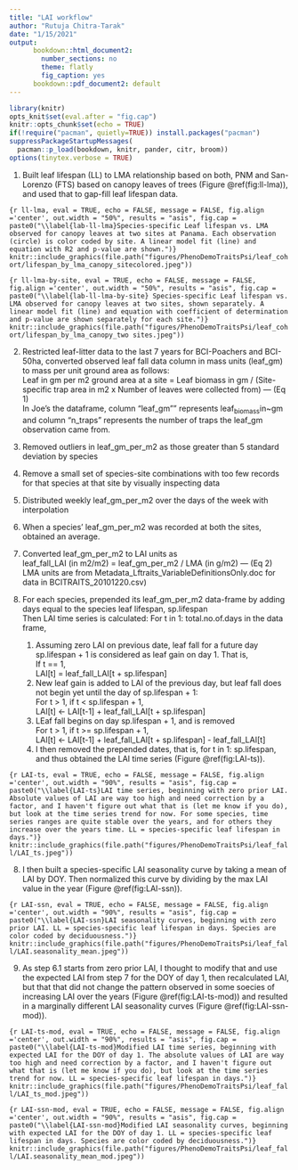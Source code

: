 ```yaml
---
title: "LAI workflow"
author: "Rutuja Chitra-Tarak"
date: "1/15/2021"
output:
      bookdown::html_document2:
        number_sections: no
        theme: flatly
        fig_caption: yes
      bookdown::pdf_document2: default
---
```

```r
library(knitr)
opts_knit$set(eval.after = "fig.cap")
knitr::opts_chunk$set(echo = TRUE)
if(!require("pacman", quietly=TRUE)) install.packages("pacman")
suppressPackageStartupMessages(
  pacman::p_load(bookdown, knitr, pander, citr, broom))
options(tinytex.verbose = TRUE)
```

1. Built leaf lifespan (LL) to LMA relationship based on both, PNM and San-Lorenzo (FTS) based on canopy leaves of trees (Figure \@ref(fig:ll-lma)), and used that to gap-fill leaf lifespan data. 

```{r ll-lma, eval = TRUE, echo = FALSE, message = FALSE, fig.align ='center', out.width = "50%", results = "asis", fig.cap = paste0("\\label{lab-ll-lma}Species-specific Leaf lifespan vs. LMA observed for canopy leaves at two sites at Panama. Each observation (circle) is color coded by site. A linear model fit (line) and equation with R2 and p-value are shown.")}
knitr::include_graphics(file.path("figures/PhenoDemoTraitsPsi/leaf_cohort/lifespan_by_lma_canopy_sitecolored.jpeg"))
```

```{r ll-lma-by-site, eval = TRUE, echo = FALSE, message = FALSE, fig.align ='center', out.width = "50%", results = "asis", fig.cap = paste0("\\label{lab-ll-lma-by-site} Species-specific Leaf lifespan vs. LMA observed for canopy leaves at two sites, shown separately. A linear model fit (line) and equation with coefficient of determination and p-value are shown separately for each site.")}
knitr::include_graphics(file.path("figures/PhenoDemoTraitsPsi/leaf_cohort/lifespan_by_lma_canopy_two sites.jpeg"))
```

2. Restricted leaf-litter data to the last 7 years for BCI-Poachers and BCI-50ha, converted observed leaf fall data column in mass units (leaf_gm) to mass per unit ground area as follows:  
    Leaf in gm per m2 ground area at a site = Leaf biomass in gm / (Site-specific trap area in m2  x Number of leaves were collected from) --- (Eq 1)  
    In Joe's the dataframe, column "leaf_gm"" represents leaf~biomass~in~gm and column "n_traps" represents the number of traps the leaf_gm observation came from.  

3. Removed outliers in leaf_gm_per_m2 as those greater than 5 standard deviation by species  

4. Remove a small set of species-site combinations with too few records for that species at that site by visually inspecting data

4. Distributed weekly leaf_gm_per_m2 over the days of the week with interpolation

5. When a species' leaf_gm_per_m2 was recorded at both the sites, obtained an average.

6. Converted leaf_gm_per_m2 to LAI units as   
    leaf_fall_LAI (in m2/m2) = leaf_gm_per_m2 / LMA (in g/m2) --- (Eq 2)  
    LMA units are from Metadata_Lftraits_VariableDefinitionsOnly.doc for data in BCITRAITS_20101220.csv)

7. For each species, prepended its leaf_gm_per_m2 data-frame by adding days equal to the species leaf lifespan, sp.lifespan  
    Then LAI time series is calculated: For t in 1: total.no.of.days in the data frame,   
    1. Assuming zero LAI on previous date, leaf fall for a future day sp.lifespan + 1 is considered as leaf gain on day 1. That is,    
    If t == 1,  
    LAI[t] = leaf_fall_LAI[t + sp.lifespan]  
    1. New leaf gain is added to LAI of the previous day, but leaf fall does not begin yet until the day of sp.lifespan + 1:  
    For t > 1, if t < sp.lifespan + 1,   
    LAI[t] <- LAI[t-1] + leaf_fall_LAI[t + sp.lifespan]  
    1. LEaf fall begins on day sp.lifespan + 1, and is removed  
    For t > 1, if t >= sp.lifespan + 1,  
    LAI[t] <- LAI[t-1] + leaf_fall_LAI[t + sp.lifespan] - leaf_fall_LAI[t]  
    1. I then removed the prepended dates, that is, for t in 1: sp.lifespan, and thus obtained the LAI time series (Figure \@ref(fig:LAI-ts)).

```{r LAI-ts, eval = TRUE, echo = FALSE, message = FALSE, fig.align ='center', out.width = "90%", results = "asis", fig.cap = paste0("\\label{LAI-ts}LAI time series, beginning with zero prior LAI. Absolute values of LAI are way too high and need correction by a factor, and I haven't figure out what that is (let me know if you do), but look at the time series trend for now. For some species, time series ranges are quite stable over the years, and for others they increase over the years time. LL = species-specific leaf lifespan in days.")}
knitr::include_graphics(file.path("figures/PhenoDemoTraitsPsi/leaf_fall/LAI_ts.jpeg"))
```

8. I then built a species-specific LAI seasonality curve by taking a mean of LAI by DOY. Then normalized this curve by dividing by the max LAI value in the year (Figure \@ref(fig:LAI-ssn)).

```{r LAI-ssn, eval = TRUE, echo = FALSE, message = FALSE, fig.align ='center', out.width = "90%", results = "asis", fig.cap = paste0("\\label{LAI-ssn}LAI seasonality curves, beginning with zero prior LAI. LL = species-specific leaf lifespan in days. Species are color coded by deciduousness.")}
knitr::include_graphics(file.path("figures/PhenoDemoTraitsPsi/leaf_fall/LAI.seasonality_mean.jpeg"))
```

9. As step 6.1 starts from zero prior LAI, I thought to modify that and use the expected LAI from step 7 for the DOY of day 1, then recalculated LAI, but that that did not change the pattern observed in some soecies of increasing LAI over the years (Figure \@ref(fig:LAI-ts-mod)) and resulted in a marginally different LAI seasonality curves (Figure \@ref(fig:LAI-ssn-mod)).

```{r LAI-ts-mod, eval = TRUE, echo = FALSE, message = FALSE, fig.align ='center', out.width = "90%", results = "asis", fig.cap = paste0("\\label{LAI-ts-mod}Modified LAI time series, beginning with expected LAI for the DOY of day 1. The absolute values of LAI are way too high and need correction by a factor, and I haven't figure out what that is (let me know if you do), but look at the time series trend for now. LL = species-specific leaf lifespan in days.")}
knitr::include_graphics(file.path("figures/PhenoDemoTraitsPsi/leaf_fall/LAI_ts_mod.jpeg"))
```

```{r LAI-ssn-mod, eval = TRUE, echo = FALSE, message = FALSE, fig.align ='center', out.width = "90%", results = "asis", fig.cap = paste0("\\label{LAI-ssn-mod}Modified LAI seasonality curves, beginning with expected LAI for the DOY of day 1. LL = species-specific leaf lifespan in days. Species are color coded by deciduousness.")}
knitr::include_graphics(file.path("figures/PhenoDemoTraitsPsi/leaf_fall/LAI.seasonality_mean_mod.jpeg"))
```

